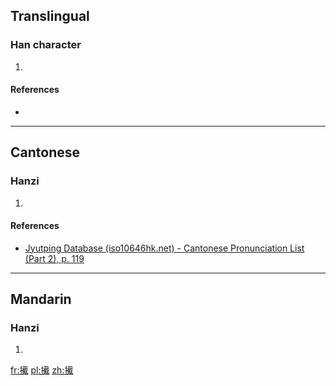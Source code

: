 ==Translingual==

===Han character===
{{Han char|rn=64|rad=手|as=14|sn=17|four=|canj=QJIG|ids=⿰扌截}}

# {{defn|Han|sort=手14}}

====References====
* {{Han ref|kx=0460.260|dkj=12879|dj=0810.030|hdz=31973.100|uh=64EE|ud=25838}}

----

==Cantonese==

===Hanzi===
{{yue-hanzi|jyut=[[zit6]]|y=jit6}}

# {{defn|lang=yue|sort=手14}}

====References====
*[http://www.iso10646hk.net/jp/document/download.jsp Jyutping Database (iso10646hk.net) - Cantonese Pronunciation List (Part 2), p. 119]

----

==Mandarin==

===Hanzi===
{{cmn-hanzi|pin=[[jí]] ([[ji2]]), [[nǐng]] ([[ning3]]), [[nìng]] ([[ning4]])|wg=chi<sup>2</sup>, ning<sup>3</sup>, ning<sup>4</sup>}}

# {{defn|lang=cmn|sort=手14}}

[[fr:擮]]
[[pl:擮]]
[[zh:擮]]